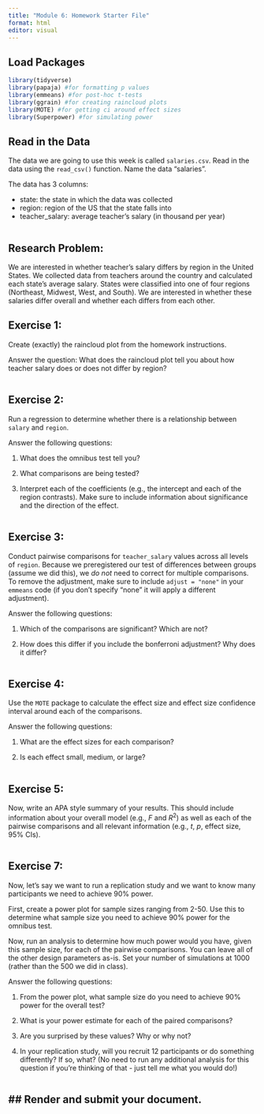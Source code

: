 ```yaml
---
title: "Module 6: Homework Starter File"
format: html
editor: visual
---
```


## Load Packages

```r
library(tidyverse)
library(papaja) #for formatting p values
library(emmeans) #for post-hoc t-tests
library(ggrain) #for creating raincloud plots
library(MOTE) #for getting ci around effect sizes
library(Superpower) #for simulating power
```

## Read in the Data

The data we are going to use this week is called `salaries.csv`. Read in the data using the `read_csv()` function. Name the data "salaries".

The data has 3 columns:

-   state: the state in which the data was collected
-   region: region of the US that the state falls into
-   teacher_salary: average teacher's salary (in thousand per year)

```r




```

## Research Problem:

We are interested in whether teacher's salary differs by region in the United States. We collected data from teachers around the country and calculated each state's average salary. States were classified into one of four regions (Northeast, Midwest, West, and South). We are interested in whether these salaries differ overall and whether each differs from each other.

## Exercise 1:

Create (exactly) the raincloud plot from the homework instructions.

Answer the question: What does the raincloud plot tell you about how teacher salary does or does not differ by region?

```r




```

## Exercise 2:

Run a regression to determine whether there is a relationship between `salary` and `region`.

Answer the following questions:

1.  What does the omnibus test tell you?

2.  What comparisons are being tested?

3.  Interpret each of the coefficients (e.g., the intercept and each of the region contrasts). Make sure to include information about significance and the direction of the effect.

```r




```

## Exercise 3:

Conduct pairwise comparisons for `teacher_salary` values across all levels of `region`. Because we preregistered our test of differences between groups (assume we did this), we *do not* need to correct for multiple comparisons. To remove the adjustment, make sure to include `adjust = "none"` in your `emmeans` code (if you don't specify "none" it will apply a different adjustment).

Answer the following questions:

1.  Which of the comparisons are significant? Which are not?

2.  How does this differ if you include the bonferroni adjustment? Why does it differ?

```r




```

## Exercise 4:

Use the `MOTE` package to calculate the effect size and effect size confidence interval around each of the comparisons.

Answer the following questions:

1.  What are the effect sizes for each comparison?

2.  Is each effect small, medium, or large?

```r




```

## Exercise 5:

Now, write an APA style summary of your results. This should include information about your overall model (e.g., *F* and *R*<sup>2</sup>) as well as each of the pairwise comparisons and all relevant information (e.g., *t*, *p*, effect size, 95% CIs).

```r




```

## Exercise 7:

Now, let's say we want to run a replication study and we want to know many participants we need to achieve 90% power.

First, create a power plot for sample sizes ranging from 2-50. Use this to determine what sample size you need to achieve 90% power for the omnibus test.

Now, run an analysis to determine how much power would you have, given this sample size, for each of the pairwise comparisons. You can leave all of the other design parameters as-is. Set your number of simulations at 1000 (rather than the 500 we did in class).

Answer the following questions:

1.  From the power plot, what sample size do you need to achieve 90% power for the overall test?

2.  What is your power estimate for each of the paired comparisons?

3.  Are you surprised by these values? Why or why not?

4.  In your replication study, will you recruit 12 participants or do something differently? If so, what? (No need to run any additional analysis for this question if you're thinking of that - just tell me what you would do!)

```r




```

## \## Render and submit your document.
